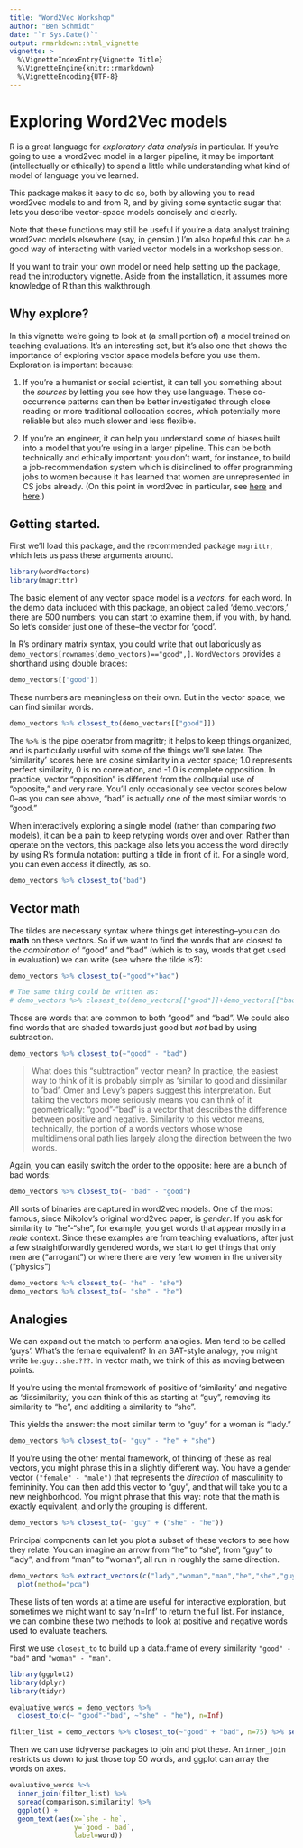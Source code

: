 ```yaml
---
title: "Word2Vec Workshop"
author: "Ben Schmidt"
date: "`r Sys.Date()`"
output: rmarkdown::html_vignette
vignette: >
  %\VignetteIndexEntry{Vignette Title}
  %\VignetteEngine{knitr::rmarkdown}
  %\VignetteEncoding{UTF-8}
---
```


# Exploring Word2Vec models

R is a great language for *exploratory data analysis* in particular. If you're going to use a word2vec model in a larger pipeline, it may be important (intellectually or ethically) to spend a little while understanding what kind of model of language you've learned.

This package makes it easy to do so, both by allowing you to read word2vec models to and from R, and by giving some syntactic sugar that lets you describe vector-space models concisely and clearly.

Note that these functions may still be useful if you're a data analyst training word2vec models elsewhere (say, in gensim.) I'm also hopeful this can be a good way of interacting with varied vector models in a workshop session.

If you want to train your own model or need help setting up the package, read the introductory vignette. Aside from the installation, it assumes more knowledge of R than this walkthrough.

## Why explore?

In this vignette we're going to look at (a small portion of) a model trained on teaching evaluations. It's an interesting set, but it's also one that shows the importance of exploring vector space models before you use them. Exploration is important because:

1. If you're a humanist or social scientist, it can tell you something about the *sources* by letting you see how they use language. These co-occurrence patterns can then be better investigated through close reading or more traditional collocation scores, which potentially more reliable but also much slower and less flexible.

2. If you're an engineer, it can help you understand some of biases built into a model that you're using in a larger pipeline. This can be both technically and ethically important: you don't want, for instance, to build a job-recommendation system which is disinclined to offer programming jobs to women because it has learned that women are unrepresented in CS jobs already.
(On this point in word2vec in particular, see [here](https://freedom-to-tinker.com/blog/randomwalker/language-necessarily-contains-human-biases-and-so-will-machines-trained-on-language-corpora/) and [here](https://arxiv.org/abs/1607.06520).)

## Getting started.

First we'll load this package, and the recommended package `magrittr`, which lets us pass these arguments around.

```r
library(wordVectors)
library(magrittr)
```

The basic element of any vector space model is a *vectors.* for each word. In the demo data included with this package, an object called 'demo_vectors,' there are 500 numbers: you can start to examine them, if you with, by hand. So let's consider just one of these--the vector for 'good'.

In R's ordinary matrix syntax, you could write that out laboriously as `demo_vectors[rownames(demo_vectors)=="good",]`. `WordVectors` provides a shorthand using double braces:

```r
demo_vectors[["good"]]
```

These numbers are meaningless on their own. But in the vector space, we can find similar words.

```r
demo_vectors %>% closest_to(demo_vectors[["good"]])
```

The `%>%` is the pipe operator from magrittr; it helps to keep things organized, and is particularly useful with some of the things we'll see later. The 'similarity' scores here are cosine similarity in a vector space; 1.0 represents perfect similarity, 0 is no correlation, and -1.0 is complete opposition. In practice, vector "opposition" is different from the colloquial use of "opposite," and very rare. You'll only occasionally see vector scores below 0--as you can see above, "bad" is actually one of the most similar words to "good."

When interactively exploring a single model (rather than comparing *two* models), it can be a pain to keep retyping words over and over. Rather than operate on the vectors, this package also lets you access the word directly by using R's formula notation: putting a tilde in front of it. For a single word, you can even access it directly, as so.

```r
demo_vectors %>% closest_to("bad")
```

## Vector math

The tildes are necessary syntax where things get interesting--you can do **math** on these vectors. So if we want to find the words that are closest to the *combination* of "good" and "bad" (which is to say, words that get used in evaluation) we can write (see where the tilde is?):

```r

demo_vectors %>% closest_to(~"good"+"bad")

# The same thing could be written as:
# demo_vectors %>% closest_to(demo_vectors[["good"]]+demo_vectors[["bad"]])
```

Those are words that are common to both "good" and "bad". We could also find words that are shaded towards just good but *not* bad by using subtraction.

```r
demo_vectors %>% closest_to(~"good" - "bad")
```

> What does this "subtraction" vector mean? 
> In practice, the easiest way to think of it is probably simply as 'similar to 
> good and dissimilar to 'bad'. Omer and Levy's papers suggest this interpretation.
> But taking the vectors more seriously means you can think of it geometrically: "good"-"bad" is
> a vector that describes the difference between positive and negative.
> Similarity to this vector means, technically, the portion of a words vectors whose
> whose multidimensional path lies largely along the direction between the two words. 

Again, you can easily switch the order to the opposite: here are a bunch of bad words:

```r
demo_vectors %>% closest_to(~ "bad" - "good")
```

All sorts of binaries are captured in word2vec models. One of the most famous, since Mikolov's original word2vec paper, is *gender*. If you ask for similarity to "he"-"she", for example, you get words that appear mostly in a *male* context. Since these examples are from teaching evaluations, after just a few straightforwardly gendered words, we start to get things that only men are ("arrogant") or where there are very few women in the university ("physics")

```r
demo_vectors %>% closest_to(~ "he" - "she")
demo_vectors %>% closest_to(~ "she" - "he")
```

## Analogies

We can expand out the match to perform analogies. Men tend to be called 'guys'. 
What's the female equivalent?
In an SAT-style analogy, you might write `he:guy::she:???`.
In vector math, we think of this as moving between points. 

If you're using the mental framework of positive of 'similarity' and
negative as 'dissimilarity,' you can think of this as starting at "guy",
removing its similarity to "he", and additing a similarity to "she".

This yields the answer: the most similar term to "guy" for a woman is "lady."

```r
demo_vectors %>% closest_to(~ "guy" - "he" + "she")
```

If you're using the other mental framework, of thinking of these as real vectors, 
you might phrase this in a slightly different way.
You have a gender vector `("female" - "male")` that represents the *direction* of masculinity 
to femininity. You can then add this vector to "guy", and that will take you to a new neighborhood. You might phrase that this way: note that the math is exactly equivalent, and
only the grouping is different.

```r
demo_vectors %>% closest_to(~ "guy" + ("she" - "he"))
```

Principal components can let you plot a subset of these vectors to see how they relate. You can imagine an arrow from "he" to "she", from "guy" to "lady", and from "man" to "woman"; all run in roughly the same direction.

```r

demo_vectors %>% extract_vectors(c("lady","woman","man","he","she","guy","man")) %>% 
  plot(method="pca")

```

These lists of ten words at a time are useful for interactive exploration, but sometimes we might want to say 'n=Inf' to return the full list. For instance, we can combine these two methods to look at positive and negative words used to evaluate teachers. 

First we use `closest_to` to build up a data.frame of every similarity `"good" -"bad"` and `"woman" - "man"`. 

```r
library(ggplot2)
library(dplyr)
library(tidyr)

evaluative_words = demo_vectors %>% 
  closest_to(c(~ "good"-"bad", ~"she" - "he"), n=Inf) 

filter_list = demo_vectors %>% closest_to(~"good" + "bad", n=75) %>% select(word)

```

Then we can use tidyverse packages to join and plot these.
An `inner_join` restricts us down to just those top 50 words, and ggplot
can array the words on axes.

```r

evaluative_words %>%
  inner_join(filter_list) %>% 
  spread(comparison,similarity) %>%
  ggplot() + 
  geom_text(aes(x=`she - he`,
                y=`good - bad`,
                label=word))
```

